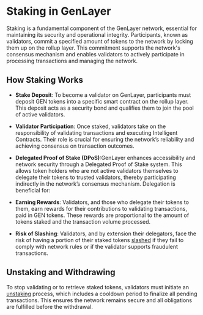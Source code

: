 # Staking in GenLayer

Staking is a fundamental component of the GenLayer network, essential for maintaining its security and operational integrity. Participants, known as validators, commit a specified amount of tokens to the network by locking them up on the rollup layer. This commitment supports the network's consensus mechanism and enables validators to actively participate in processing transactions and managing the network.

## How Staking Works

- **Stake Deposit**: To become a validator on GenLayer, participants must deposit GEN tokens into a specific smart contract on the rollup layer. This deposit acts as a security bond and qualifies them to join the pool of active validators.

- **Validator Participation**: Once staked, validators take on the responsibility of validating transactions and executing Intelligent Contracts. Their role is crucial for ensuring the network’s reliability and achieving consensus on transaction outcomes.

- **Delegated Proof of Stake (DPoS)**:GenLayer enhances accessibility and network security through a Delegated Proof of Stake system. This allows token holders who are not active validators themselves to delegate their tokens to trusted validators, thereby participating indirectly in the network’s consensus mechanism. Delegation is beneficial for:

- **Earning Rewards**: Validators, and those who delegate their tokens to them, earn rewards for their contributions to validating transactions, paid in GEN tokens. These rewards are proportional to the amount of tokens staked and the transaction volume processed.

- **Risk of Slashing**: Validators, and by extension their delegators, face the risk of having a portion of their staked tokens [slashed](concept/optimistic-democracy/slashing) if they fail to comply with network rules or if the validator supports fraudulent transactions.

## Unstaking and Withdrawing
To stop validating or to retrieve staked tokens, validators must initiate an [unstaking](concept/optimistic-democracy/unstaking) process, which includes a cooldown period to finalize all pending transactions. This ensures the network remains secure and all obligations are fulfilled before the withdrawal.
